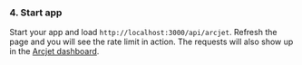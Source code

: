 ### 4. Start app

Start your app and load `http://localhost:3000/api/arcjet`. Refresh the page and
you will see the rate limit in action. The requests will also show up in the
[Arcjet dashboard](https://app.arcjet.com).
